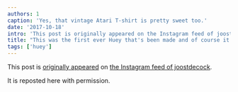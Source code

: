```yaml
---
authors: 1
caption: 'Yes, that vintage Atari T-shirt is pretty sweet too.'
date: '2017-10-18'
intro: 'This post is originally appeared on the Instagram feed of joostdecock .'
title: "This was the first ever Huey that's been made and of course it's purple"
tags: ['huey']
---
```


<!-- truncate -->

This post is [originally appeared](https://www.instagram.com/p/BaRWb34jYCL/)
on [the Instagram feed of joostdecock](https://www.instagram.com/joostdecock/).

It is reposted here with permission.
